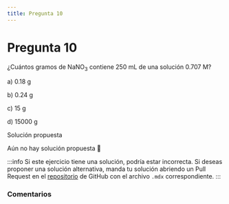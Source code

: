 ```yaml
---
title: Pregunta 10
---
```



# Pregunta 10

¿Cuántos gramos de $\mathrm{NaNO}_3$ contiene 250 mL de una solución 0.707 M?

a) 0.18 g

b) 0.24 g

c) 15 g

d) 15000 g

<MDXDetails>
<summary>Solución propuesta</summary>

Aún no hay solución propuesta 🥲

:::info
Si este ejercicio tiene una solución, podría estar incorrecta. Si deseas proponer una solución alternativa, manda tu solución abriendo
un Pull Request en el [repositorio](https://github.com/crow-rojas/apuntes-fundamentals/pulls) de GitHub con el archivo
`.mdx` correspondiente.
:::

</MDXDetails>

### Comentarios

<Disqus
  url="https://crow-rojas.github.io/apuntes-fundamentals/docs/science/chemistry/exercises/2017-2/p10"
  identifier="docs/science/chemistry/exercises/2017-2/p10"
  title="2017-2 Quimica - Pregunta 10"
/>
